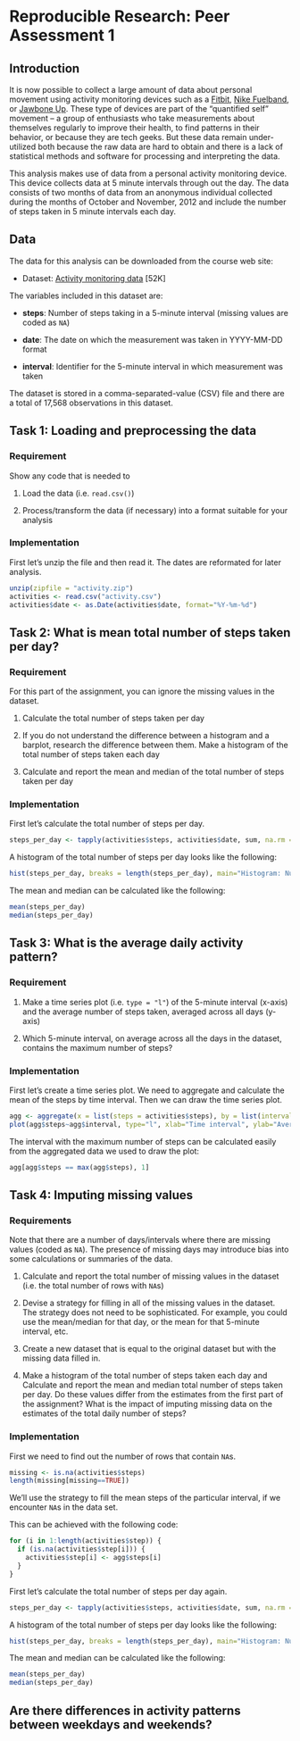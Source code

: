 Reproducible Research: Peer Assessment 1
========================================
## Introduction
It is now possible to collect a large amount of data about personal
movement using activity monitoring devices such as a
[Fitbit](http://www.fitbit.com), [Nike
Fuelband](http://www.nike.com/us/en_us/c/nikeplus-fuelband), or
[Jawbone Up](https://jawbone.com/up). These type of devices are part of
the "quantified self" movement -- a group of enthusiasts who take
measurements about themselves regularly to improve their health, to
find patterns in their behavior, or because they are tech geeks. But
these data remain under-utilized both because the raw data are hard to
obtain and there is a lack of statistical methods and software for
processing and interpreting the data.

This analysis makes use of data from a personal activity monitoring
device. This device collects data at 5 minute intervals through out the
day. The data consists of two months of data from an anonymous
individual collected during the months of October and November, 2012
and include the number of steps taken in 5 minute intervals each day.

## Data
The data for this analysis can be downloaded from the course web
site:

* Dataset: [Activity monitoring data](https://d396qusza40orc.cloudfront.net/repdata%2Fdata%2Factivity.zip) [52K]

The variables included in this dataset are:

* **steps**: Number of steps taking in a 5-minute interval (missing values are coded as `NA`)
    
* **date**: The date on which the measurement was taken in YYYY-MM-DD format
    
* **interval**: Identifier for the 5-minute interval in which measurement was taken
    
The dataset is stored in a comma-separated-value (CSV) file and there are a total of 17,568 observations in this dataset.

## Task 1: Loading and preprocessing the data
### Requirement
Show any code that is needed to

1. Load the data (i.e. `read.csv()`)

2. Process/transform the data (if necessary) into a format suitable for your analysis

### Implementation
First let's unzip the file and then read it. The dates are reformated for later analysis.
```r
unzip(zipfile = "activity.zip")
activities <- read.csv("activity.csv")
activities$date <- as.Date(activities$date, format="%Y-%m-%d")
```

## Task 2: What is mean total number of steps taken per day?
### Requirement
For this part of the assignment, you can ignore the missing values in the dataset.

1. Calculate the total number of steps taken per day

2. If you do not understand the difference between a histogram and a barplot, research the difference between them. Make a histogram of the total number of steps taken each day

3. Calculate and report the mean and median of the total number of steps taken per day

### Implementation
First let's calculate the total number of steps per day.
```r
steps_per_day <- tapply(activities$steps, activities$date, sum, na.rm = TRUE)
```

A histogram of the total number of steps per day looks like the following:
```r
hist(steps_per_day, breaks = length(steps_per_day), main="Histogram: Number of Steps per Day", xlab="Steps per Day", ylab="Frequency", col="red")
```

The mean and median can be calculated like the following:
```r
mean(steps_per_day)
median(steps_per_day)
```

## Task 3: What is the average daily activity pattern?
### Requirement
1. Make a time series plot (i.e. `type = "l"`) of the 5-minute interval (x-axis) and the average number of steps taken, averaged across all days (y-axis)

2. Which 5-minute interval, on average across all the days in the dataset, contains the maximum number of steps?

### Implementation
First let's create a time series plot. We need to aggregate and calculate the mean of the steps by time interval. Then we can draw the time series plot.

```r
agg <- aggregate(x = list(steps = activities$steps), by = list(interval = activities$interval), FUN = mean, na.rm = TRUE)
plot(agg$steps~agg$interval, type="l", xlab="Time interval", ylab="Average number of steps")
```

The interval with the maximum number of steps can be calculated easily from the aggregated data we used to draw the plot:

```r
agg[agg$steps == max(agg$steps), 1]
```

## Task 4: Imputing missing values
### Requirements
Note that there are a number of days/intervals where there are missing values (coded as `NA`). The presence of missing days may introduce bias into some calculations or summaries of the data.

1. Calculate and report the total number of missing values in the dataset (i.e. the total number of rows with `NA`s)

2. Devise a strategy for filling in all of the missing values in the dataset. The strategy does not need to be sophisticated. For example, you could use the mean/median for that day, or the mean for that 5-minute interval, etc.

3. Create a new dataset that is equal to the original dataset but with the missing data filled in.

4. Make a histogram of the total number of steps taken each day and Calculate and report the mean and median total number of steps taken per day. Do these values differ from the estimates from the first part of the assignment? What is the impact of imputing missing data on the estimates of the total daily number of steps?

### Implementation
First we need to find out the number of rows that contain `NA`s.

```r
missing <- is.na(activities$steps)
length(missing[missing==TRUE])
```

We'll use the strategy to fill the mean steps of the particular interval, if we encounter `NA`s in the data set.

This can be achieved with the following code:
```r
for (i in 1:length(activities$step)) {
  if (is.na(activities$step[i])) {
    activities$step[i] <- agg$steps[i]
  }
}
```

First let's calculate the total number of steps per day again.
```r
steps_per_day <- tapply(activities$steps, activities$date, sum, na.rm = TRUE)
```

A histogram of the total number of steps per day looks like the following:
```r
hist(steps_per_day, breaks = length(steps_per_day), main="Histogram: Number of Steps per Day", xlab="Steps per Day", ylab="Frequency", col="red")
```

The mean and median can be calculated like the following:
```r
mean(steps_per_day)
median(steps_per_day)
```


## Are there differences in activity patterns between weekdays and weekends?

